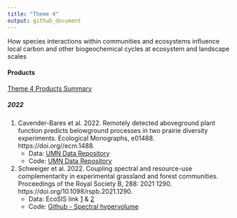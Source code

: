 ```yaml
---
title: "Theme 4"
output: github_document
---
```

How species interactions within communities and ecosystems influence local carbon and other biogeochemical cycles at ecosystem and landscape scales

#### Products

[Theme 4 Products Summary](https://docs.google.com/spreadsheets/d/1uzynWDDNeQ5gO2KXgn_EYNeGsWQNk_kUc6D1uNnu6XQ/edit?usp=sharing)

##### 2022

1. Cavender-Bares et al. 2022. Remotely detected aboveground plant function predicts belowground processes in two prairie diversity experiments. Ecological Monographs, e01488.
https://doi.org//ecm.1488.  
    * Data: [UMN Data Repository](https://doi.org/10.13020/fvdj-zv57)   
    * Code: [UMN Data Repository](https://doi.org/10.13020/fvdj-zv57)    
  
2. Schweiger et al. 2022. Coupling spectral and resource-use complementarity in experimental grassland and forest communities. Proceedings of the Royal Society B, 288: 2021 1290. https://doi.org/10.1098/rspb.2021.1290.  
    * Data: EcoSIS link [1](https://doi.org/10.21232/tYbmucPP) & [2](https://doi.org/10.21232/gMpYDoyN)    
    * Code: [Github - Spectral hypervolume](https://github.com/annakat/spectral_hypervolume)  
